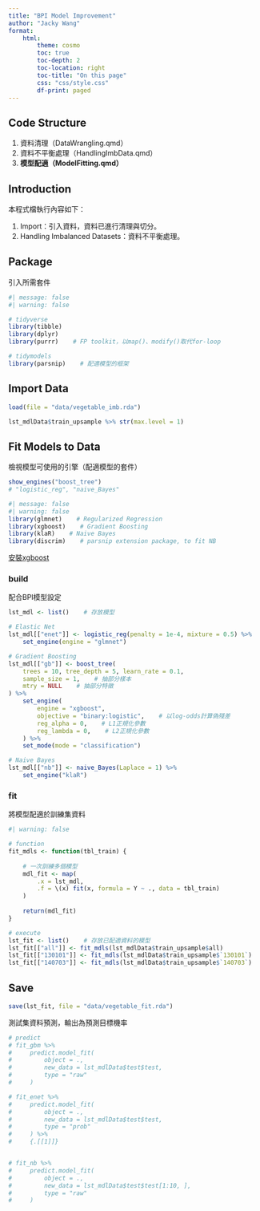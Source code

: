 ```yaml
---
title: "BPI Model Improvement"
author: "Jacky Wang"
format:
    html:
        theme: cosmo
        toc: true
        toc-depth: 2
        toc-location: right
        toc-title: "On this page"
        css: "css/style.css"
        df-print: paged
---
```




## Code Structure

1. 資料清理（DataWrangling.qmd）
2. 資料不平衡處理（HandlingImbData.qmd）
2. **模型配適（ModelFitting.qmd）**



## Introduction

本程式檔執行內容如下：

1. Import：引入資料，資料已進行清理與切分。
2. Handling Imbalanced Datasets：資料不平衡處理。



## Package

引入所需套件
```r
#| message: false
#| warning: false

# tidyverse
library(tibble)
library(dplyr)
library(purrr)    # FP toolkit，以map()、modify()取代for-loop

# tidymodels
library(parsnip)    # 配適模型的框架

```



## Import Data

```r
load(file = "data/vegetable_imb.rda")
```

```r
lst_mdlData$train_upsample %>% str(max.level = 1)
```



## Fit Models to Data

檢視模型可使用的引擎（配適模型的套件）
```r
show_engines("boost_tree")
# "logistic_reg", "naive_Bayes"
```

```r
#| message: false
#| warning: false
library(glmnet)    # Regularized Regression
library(xgboost)    # Gradient Boosting
library(klaR)    # Naive Bayes
library(discrim)    # parsnip extension package, to fit NB
```
[安裝xgboost](https://xgboost.readthedocs.io/en/stable/install.html#r)

### build

配合BPI模型設定
```r

lst_mdl <- list()    # 存放模型

# Elastic Net
lst_mdl[["enet"]] <- logistic_reg(penalty = 1e-4, mixture = 0.5) %>% 
    set_engine(engine = "glmnet")

# Gradient Boosting
lst_mdl[["gb"]] <- boost_tree(
    trees = 10, tree_depth = 5, learn_rate = 0.1, 
    sample_size = 1,    # 抽部分樣本
    mtry = NULL    # 抽部分特徵
) %>% 
    set_engine(
        engine = "xgboost", 
        objective = "binary:logistic",    # 以log-odds計算偽殘差
        reg_alpha = 0,    # L1正規化參數
        reg_lambda = 0,    # L2正規化參數
    ) %>% 
    set_mode(mode = "classification")

# Naive Bayes
lst_mdl[["nb"]] <- naive_Bayes(Laplace = 1) %>% 
    set_engine("klaR")

```

### fit

將模型配適於訓練集資料
```r
#| warning: false

# function
fit_mdls <- function(tbl_train) {
    
    # 一次訓練多個模型
    mdl_fit <- map(
        .x = lst_mdl, 
        .f = \(x) fit(x, formula = Y ~ ., data = tbl_train)
    )
    
    return(mdl_fit)
}

# execute
lst_fit <- list()    # 存放已配適資料的模型
lst_fit[["all"]] <- fit_mdls(lst_mdlData$train_upsample$all)
lst_fit[["130101"]] <- fit_mdls(lst_mdlData$train_upsample$`130101`)
lst_fit[["140703"]] <- fit_mdls(lst_mdlData$train_upsample$`140703`)

```



## Save

```r
save(lst_fit, file = "data/vegetable_fit.rda")
```




測試集資料預測，輸出為預測目標機率
```r

# predict
# fit_gbm %>% 
#     predict.model_fit(
#         object = ., 
#         new_data = lst_mdlData$test$test, 
#         type = "raw"
#     )

# fit_enet %>%
#     predict.model_fit(
#         object = .,
#         new_data = lst_mdlData$test$test,
#         type = "prob"
#     ) %>% 
#     {.[[1]]}


# fit_nb %>%
#     predict.model_fit(
#         object = .,
#         new_data = lst_mdlData$test$test[1:10, ],
#         type = "raw"
#     )

```









